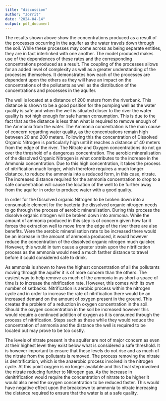 ```yaml
---
title: "discussion"
author: "Jorrit"
date: "2024-04-14"
output: pdf_document
---
```

The results shown above show the concentrations produced as a result of the processes occurring in the aquifer as the water travels down through the soil. While these processes may come across as being separate entities, they are in fact interlinked with one another. The model produced makes use of the dependences of these rates and the corresponding concentrations produced as a result. The coupling of the processes allows for an added level of complexity as well as a greater understanding of the processes themselves. It demonstrates how each of the processes are dependent upon the others as they will have an impact on the concentrations of the pollutants as well as the distribution of the concentrations and processes in the aquifer.

The well is located at a distance of 200 meters from the riverbank. This distance is shown to be a good position for the pumping well as the water quality is safe and when the well is situated closer to the river the water quality is not high enough for safe human consumption. This is due to the fact that as the distance is less than what is required to remove enough of the Ammonia from the water. The Ammonia concentration is the main cause of concern regarding water quality, as the concentrations remain high between 20 and 200 meters. Following this the concentration of Dissolved Organic Nitrogen is particularly high until it reaches a distance of 40 meters from the edge of the river. The Nitrate and Oxygen concentrations do not go over the threshold of a dangerous concentration.  The aerobic mineralisation of the dissolved Organic Nitrogen is what contributes to the increase in the Ammonia concentration. Due to this high concentration, it takes the process of nitrification much longer, which therefore requires a much longer distance, to reduce the ammonia into a reduced form, in this case, nitrate. The increased distance required for the ammonia concentration to drop to a safe concentration will cause the location of the well to be further away from the aquifer in order to produce water with a good quality. 

In order for the Dissolved organic Nitrogen to be broken down into a consumable element for the bacteria the dissolved organic nitrogen needs to go through the process of aerobic mineralisation. During this process the dissolve organic nitrogen will be broken down into ammonia. While the amount of ammonia produced in this step is of concern given how far it forces the extraction well to move from the edge of the river there are also benefits. Were the aerobic mineralisation rate to be increased there would be an increase in the amount of ammonia produced, it would however reduce the concentration of the dissolved organic nitrogen much quicker. However, this would in turn cause a greater strain upon the nitrification process as the ammonia would need a much farther distance to travel before it could considered safe to drink. 

As ammonia is shown to have the highest concentration of all the pollutants moving through the aquifer it is of more concern than the others. The easiest way to help remove as much of the ammonia in as short a space of time is to increase the nitrification rate. However, this comes with its own number of setbacks. Nitrification is aerobic process within the nitrogen cycle and in order to increase the rate of nitrification there would be an increased demand on the amount of oxygen present in the ground. This creates the problem of a reduction in oxygen concentration in the soil. Should the oxygen concentration in the soil be increased however this would require a continued addition of oxygen as it is consumed through the process of nitrification. Steps such as these while they would reduce the concentration of ammonia and the distance the well is required to be located out may prove to be too costly.

The levels of nitrate present in the aquifer are not of major concern as even at their highest level they exist below what is considered a safe threshold. It is however important to ensure that these levels do not rise and as much of the nitrate from the pollutants is removed. The process removing the nitrate is denitrification, which is the anaerobic process involved in the nitrogen cycle. At this point oxygen is no longer available and this final step involved the nitrate reducing further to Nitrogen gas. As the increase in denitrification would require the concentration of nitrate to be higher it would also need the oxygen concentration to be reduced faster. This would have negative effect upon the breakdown to ammonia to nitrate increasing the distance required to ensure that the water is at a safe quality.
